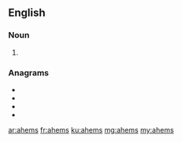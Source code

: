 ==English==

===Noun===
{{head|en|noun plural form}}

# {{plural of|ahem|lang=en}}

===Anagrams===
* {{l|en|haems}}
* {{l|en|hames}}
* {{l|en|shame}}
* {{l|en|Shema}}

[[ar:ahems]]
[[fr:ahems]]
[[ku:ahems]]
[[mg:ahems]]
[[my:ahems]]